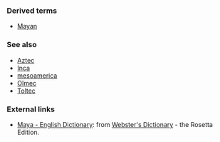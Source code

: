 ===Derived terms===
*[[Mayan]]

===See also===
*[[Aztec]]
*[[Inca]]
*[[mesoamerica]]<!-- also hyphenated/capitalised? -->
*[[Olmec]]
*[[Toltec]]

=== External links ===
*[http://www.websters-online-dictionary.org/definition/Maya-english/ Maya - English Dictionary]: from [http://www.websters-online-dictionary.org/ Webster's Dictionary] - the Rosetta Edition.